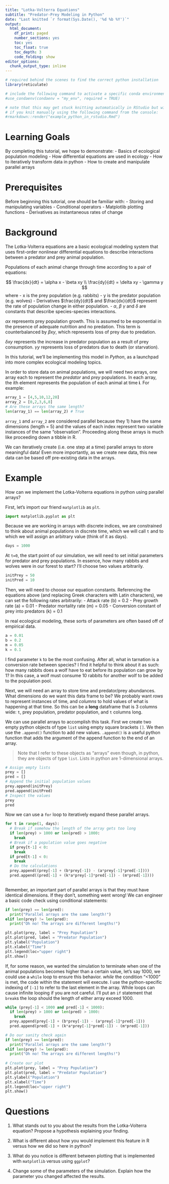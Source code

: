 ```yaml
---
title: "Lotka-Volterra Equations"
subtitle: "Predator-Prey Modeling in Python"
date: "Last knitted `r format(Sys.Date(), '%d %b %Y')`"
output:
  html_document: 
    df_print: paged
    number_sections: yes
    toc: yes
    toc_float: true
    toc_depth: 3
    code_folding: show
editor_options:
  chunk_output_type: inline
---
```


```r
# required behind the scenes to find the correct python installation
library(reticulate)

# include the following command to activate a specific conda environment:
#use_condaenv(condaenv = "my_env", required = TRUE)

# note that this may get stuck knitting automatically in RStudio but will work 
# if you knit manually using the following command from the console:
#rmarkdown::render("example_python_in_rstudio.Rmd")
```

# Learning Goals {-}
By completing this tutorial, we hope to demonstrate:
- Basics of ecological population modeling
- How differential equations are used in ecology
- How to iteratively transform data in python
- How to create and manipulate parallel arrays

# Prerequisites {-}
Before beginning this tutorial, one should be familiar with:
- Storing and manipulating variables
- Conditional operators
- Matplotlib plotting functions
- Derivatives as instantaneous rates of change

# Background {-}
The Lotka-Volterra equations are a basic ecological modeling system that uses first-order nonlinear differential equations to describe interactions between a predator and prey animal population.

Populations of each animal change through time according to a pair of equations:

$$
\frac{dx}{dt} = \alpha x - \beta xy \\
\frac{dy}{dt} = \delta xy - \gamma y
$$
where
- x is the prey population (e.g. rabbits)
- y is the predator population (e.g. wolves)
- Derivatives $\frac{dy}{dt}$ and $\frac{dx}{dt}$ represent the rate of population change in either population.
- $\alpha$, $\beta$ $\gamma$ and $\delta$ are constants that describe species-species interactions. 

$\alpha x$ represents prey population growth. This is assumed to be exponential in the presence of adequate nutrition and no predation. This term is counterbalanced by $\beta xy$, which represents loss of prey due to predation.

$\delta xy$ represents the increase in predator population as a result of prey consumption. $\gamma y$ represents loss of predators due to death (or starvation).

In this tutorial, we'll be implementing this model in *Python*, as a launchpad into more complex ecological modeling topics.

In order to store data on animal populations, we will need two arrays, one array each to represent the *predator* and *prey* populations. In each array, the ith element represents the population of each animal at time **i**. For example:

```python
array_1 = [4,5,10,12,20]
array_2 = [0,2,3,6,8]
# Are these arrays the same length?
len(array_1) == len(array_2) # True
```

`array_1` and `array_2` are considered parallel because they 1) have the same dimensions (length = 5) and the values of each index represent two variable instances of the same "observation". Proceeding along these arrays is much like proceeding down a tibble in R.

We can iteratively create (i.e. one step at a time) parallel arrays to store meaningful data! Even more importantly, as we create new data, this new data can be based off pre-existing data in the arrays.

# Example {-}

How can we implement the Lotka-Volterra equations in python using parallel arrays?

First, let's import our friend `matplotlib` as `plt`.
```python
import matplotlib.pyplot as plt
```

Because we are working in arrays with discrete indices, we are constrained to think about animal populations in discrete time, which we will call `t` and to which we will assign an arbitrary value (think of it as days).

```python
days = 1000
```

At `t=0`, the start point of our simulation, we will need to set initial parameters for predator and prey populations. In essence, how many rabbits and wolves were in our forest to start? I'll choose two values arbitrarily.

```python
initPrey = 50
initPred = 10
```

Then, we will need to choose our equation constants. Referencing the equations above (and replacing Greek characters with Latin characters), we can set the following rates arbitrarily:
- Attack rate (b) = 0.2
- Prey growth rate (a) = 0.01
- Predator mortality rate (m) = 0.05
- Conversion constant of prey into predators (k) = 0.1

In real ecological modeling, these sorts of parameters are often based off of empirical data.

```python
a = 0.01
b = 0.2
m = 0.05
k = 0.1
```

I find parameter `k` to be the most confusing. After all, what in tarnation is a conversion rate between species? I find it helpful to think about it as such: how many rabbits does a wolf have to eat before its population can grow by 1? In this case, a wolf must consume 10 rabbits for another wolf to be added to the population pool.

Next, we will need an array to store time and predator/prey abundances. What dimensions do we want this data frame to be? We probably want *rows* to represent instances of time, and *columns* to hold values of what is happening at that time. So this can be a **long** dataframe that is 3 columns wide: `t`, prey population, predator population, and `t` columns long.

We can use parallel arrays to accomplish this task. First we create two empty python objects of type `list` using empty square brackets `[]`.
We then use the `.append()` function to add new values. `.append()` is a useful python function that adds the argument of the append function to the end of an array.

> Note that I refer to these objects as "arrays" even though, in python, they are objects of type `list`. Lists in python are 1-dimensional arrays.

```python
# Assign empty lists
prey = []
pred = []
# Append the initial population values
prey.append(initPrey)
pred.append(initPred)
# Inspect the values
prey
pred
```

Now we can use a `for` loop to iteratively expand these parallel arrays.

```python
for t in range(1, days):
  # Break if somehow the length of the array gets too long
  if len(prey) > 1000 or len(pred) > 1000:
    break
  # Break if a population value goes negative
  if prey[t-1] < 0:
    break
  if pred[t-1] < 0:
    break
  # Do the calculations  
  prey.append((prey[-1] + (b*prey[-1]) - (a*prey[-1]*pred[-1])))
  pred.append((pred[-1] + (k*a*prey[-1]*pred[-1]) - (m*pred[-1])))
  
```

Remember, an important part of parallel arrays is that they must have identical dimensions. If they don't, something went wrong! We can engineer a basic code check using conditional statements:

```python

if len(prey) == len(pred):
  print("Parallel arrays are the same length!")
elif len(prey) != len(pred):
  print("Oh no! The arrays are different lengths!")

```

```python
plt.plot(prey, label = "Prey Population")
plt.plot(pred, label = "Predator Population")
plt.ylabel("Population")
plt.xlabel("Time")
plt.legend(loc="upper right")
plt.show()

```

If, for some reason, we wanted the simulation to terminate when one of the animal populations becomes higher than a certain value, let's say 1000, we could use a `while` loop to ensure this behavior. *while* the condition "<1000" is met, the code within the statement will execute. I use the python-specific indexing of `[-1]` to refer to the last element in the array. While loops can cause infinite looping if you are not careful. I'll put an `if` statement that `break`s the loop should the length of either array exceed 1000.

```python
while (prey[-1] < 1000 and pred[-1] < 1000):
  if len(prey) > 1000 or len(pred) > 1000:
    break
  prey.append(prey[-1] + (b*prey[-1]) - (a*prey[-1]*pred[-1]))
  pred.append(pred[-1] + (k*a*prey[-1]*pred[-1]) - (m*pred[-1]))
```

```python
# Do our sanity check again
if len(prey) == len(pred):
  print("Parallel arrays are the same length!")
elif len(prey) != len(pred):
  print("Oh no! The arrays are different lengths!")
  
# Create our plot
plt.plot(prey, label = "Prey Population")
plt.plot(pred, label = "Predator Population")
plt.ylabel("Population")
plt.xlabel("Time")
plt.legend(loc="upper right")
plt.show()
```

# Questions {-}
1. What stands out to you about the results from the Lotka-Volterra equation? Propose a hypothesis explaining your finding.

2. What is different about how you would implement this feature in R versus how we did so here in python?

3. What do you notice is different between plotting that is implemented with `matplotlib` versus using `ggplot`?

4. Change some of the parameters of the simulation. Explain how the parameter you changed affected the results.




